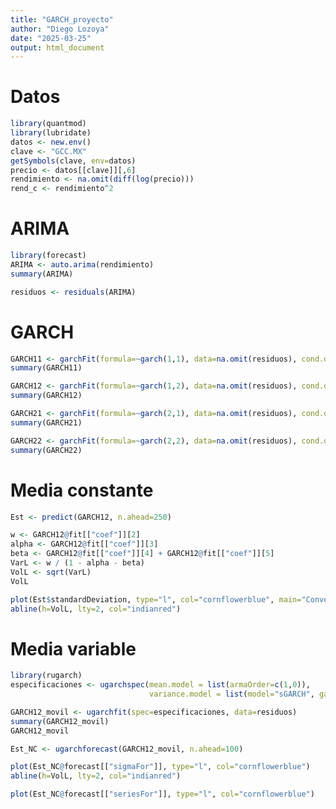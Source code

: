 ```yaml
---
title: "GARCH_proyecto"
author: "Diego Lozoya"
date: "2025-03-25"
output: html_document
---
```


# Datos

```r
library(quantmod)
library(lubridate)
datos <- new.env()
clave <- "GCC.MX"
getSymbols(clave, env=datos)
precio <- datos[[clave]][,6]
rendimiento <- na.omit(diff(log(precio)))
rend_c <- rendimiento^2
```

# ARIMA

```r
library(forecast)
ARIMA <- auto.arima(rendimiento)
summary(ARIMA)
```

```r
residuos <- residuals(ARIMA)
```

# GARCH

```r
GARCH11 <- garchFit(formula=~garch(1,1), data=na.omit(residuos), cond.dist="norm", trace= FALSE)
summary(GARCH11)
```

```r
GARCH12 <- garchFit(formula=~garch(1,2), data=na.omit(residuos), cond.dist="norm", trace= FALSE)
summary(GARCH12)
```

```r
GARCH21 <- garchFit(formula=~garch(2,1), data=na.omit(residuos), cond.dist="norm", trace= FALSE)
summary(GARCH21)
```

```r
GARCH22 <- garchFit(formula=~garch(2,2), data=na.omit(residuos), cond.dist="norm", trace= FALSE)
summary(GARCH22)
```

# Media constante

```r
Est <- predict(GARCH12, n.ahead=250)
```

```r
w <- GARCH12@fit[["coef"]][2]
alpha <- GARCH12@fit[["coef"]][3]
beta <- GARCH12@fit[["coef"]][4] + GARCH12@fit[["coef"]][5]
VarL <- w / (1 - alpha - beta)
VolL <- sqrt(VarL)
VolL
```

```r
plot(Est$standardDeviation, type="l", col="cornflowerblue", main="Convergencia de volatilidad a largo plazo")
abline(h=VolL, lty=2, col="indianred")
```

# Media variable

```r
library(rugarch)
especificaciones <- ugarchspec(mean.model = list(armaOrder=c(1,0)),
                               variance.model = list(model="sGARCH", garchOrder=c(1,2)))
```

```r
GARCH12_movil <- ugarchfit(spec=especificaciones, data=residuos)
summary(GARCH12_movil)
GARCH12_movil
```

```r
Est_NC <- ugarchforecast(GARCH12_movil, n.ahead=100)

plot(Est_NC@forecast[["sigmaFor"]], type="l", col="cornflowerblue")
abline(h=VolL, lty=2, col="indianred")
```

```r
plot(Est_NC@forecast[["seriesFor"]], type="l", col="cornflowerblue")
```






